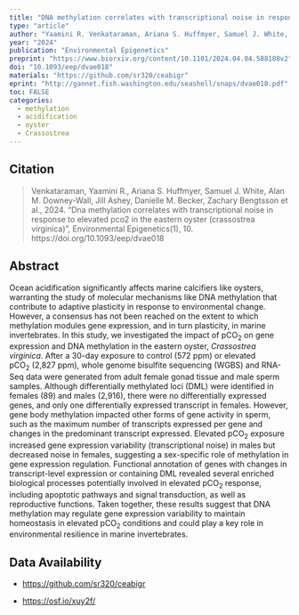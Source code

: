 ```yaml
---
title: "DNA methylation correlates with transcriptional noise in response to elevated pCO2 in the eastern oyster (Crassostrea virginica)"
type: "article"
author: "Yaamini R. Venkataraman, Ariana S. Huffmyer, Samuel J. White, Alan Downey-Wall, Jill Ashey, Danielle M. Becker, Zachary Bengtsson, Hollie M. Putnam, Emma Strand, Javier A. Rodríguez-Casariego, Shelly A. Wanamaker, Kathleen E. Lotterhos, Steven B. Roberts"
year: "2024"
publication: "Environmental Epigenetics"
preprint: "https://www.biorxiv.org/content/10.1101/2024.04.04.588108v2"
doi: "10.1093/eep/dvae018"
materials: "https://github.com/sr320/ceabigr"
eprint: "http://gannet.fish.washington.edu/seashell/snaps/dvae018.pdf"
toc: FALSE
categories:
  - methylation
  - acidification
  - oyster
  - Crassostrea
---
```


## Citation

> Venkataraman, Yaamini R., Ariana S. Huffmyer, Samuel J. White, Alan M. Downey‐Wall, Jill Ashey, Danielle M. Becker, Zachary Bengtsson et al., 2024. "Dna methylation correlates with transcriptional noise in response to elevated pco2 in the eastern oyster (crassostrea virginica)", Environmental Epigenetics(1), 10. https://doi.org/10.1093/eep/dvae018

## Abstract

Ocean acidification significantly affects marine calcifiers like oysters, warranting the study of molecular mechanisms like DNA methylation that contribute to adaptive plasticity in response to environmental change. However, a consensus has not been reached on the extent to which methylation modules gene expression, and in turn plasticity, in marine invertebrates. In this study, we investigated the impact of pCO~2~ on gene expression and DNA methylation in the eastern oyster, *Crassostrea virginica*. After a 30-day exposure to control (572 ppm) or elevated pCO~2~ (2,827 ppm), whole genome bisulfite sequencing (WGBS) and RNA-Seq data were generated from adult female gonad tissue and male sperm samples. Although differentially methylated loci (DML) were identified in females (89) and males (2,916), there were no differentially expressed genes, and only one differentially expressed transcript in females. However, gene body methylation impacted other forms of gene activity in sperm, such as the maximum number of transcripts expressed per gene and changes in the predominant transcript expressed. Elevated pCO~2~ exposure increased gene expression variability (transcriptional noise) in males but decreased noise in females, suggesting a sex-specific role of methylation in gene expression regulation. Functional annotation of genes with changes in transcript-level expression or containing DML revealed several enriched biological processes potentially involved in elevated pCO~2~ response, including apoptotic pathways and signal transduction, as well as reproductive functions. Taken together, these results suggest that DNA methylation may regulate gene expression variability to maintain homeostasis in elevated pCO~2~ conditions and could play a key role in environmental resilience in marine invertebrates.

## Data Availability

-   <https://github.com/sr320/ceabigr>

-   <https://osf.io/xuy2f/>
